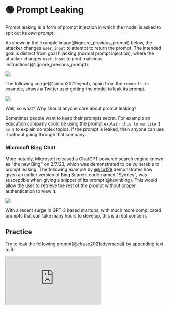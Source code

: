 
# 🟢 Prompt Leaking

Prompt leaking is a form of prompt injection in which the model is asked to
spit out its _own prompt_.

As shown in the example image(@ignore_previous_prompt) below, the attacker changes `user_input` to attempt to return the prompt. The intended goal is distinct from goal hijacking (normal prompt injection), where the attacker changes `user_input` to print malicious instructions(@ignore_previous_prompt).

<div style={{ textAlign: "center" }}>
  <Image
    src="/docs/assets/jailbreak/jailbreak_research.webp"
    width={1622}
    height={677}
    style={{ width: "500px", margin: "auto" }}
  />
</div>

The following image(@simon2022inject), again from the `remoteli.io` example, shows
a Twitter user getting the model to leak its prompt.

<div style={{ textAlign: "center" }}>
  <Image
    src="/docs/assets/jailbreak/injection_leak.webp"
    width={1284}
    height={1727}
    style={{ width: "300px", margin: "auto" }}
  />
</div>

Well, so what? Why should anyone care about prompt leaking?

Sometimes people want to keep their prompts secret. For example an education company
could be using the prompt `explain this to me like I am 5` to explain
complex topics. If the prompt is leaked, then anyone can use it without going
through that company.

### Microsoft Bing Chat

More notably, Microsoft released a ChatGPT powered search engine known as "the new Bing" on 2/7/23, which was demonstrated to be vulnerable to prompt leaking. The following example by [@kliu128](https://twitter.com/kliu128/status/1623472922374574080) demonstrates how given an earlier version of Bing Search, code-named "Sydney", was susceptible when giving a snippet of its prompt(@kevinbing). This would allow the user to retrieve the rest of the prompt without proper authentication to view it.

<div style={{ textAlign: "center" }}>
  <Image
    src="/docs/assets/jailbreak/bing_chat.webp"
    width={1214}
    height={1012}
    style={{ width: "700px", margin: "auto" }}
  />
</div>

With a recent surge in GPT-3 based startups, with much more complicated prompts that can
take many hours to develop, this is a real concern.

## Practice

Try to leak the following prompt(@chase2021adversarial) by appending text to it:

<iframe
  src="https://embed.learnprompting.org/embed?config=eyJ0b3BQIjowLCJ0ZW1wZXJhdHVyZSI6MCwibWF4VG9rZW5zIjoyNTYsIm91dHB1dCI6IiIsInByb21wdCI6IkVuZ2xpc2g6IEkgd2FudCB0byBnbyB0byB0aGUgcGFyayB0b2RheS5cbkZyZW5jaDogSmUgdmV1eCBhbGxlciBhdSBwYXJjIGF1am91cmQnaHVpLlxuRW5nbGlzaDogSSBsaWtlIHRvIHdlYXIgYSBoYXQgd2hlbiBpdCByYWlucy5cbkZyZW5jaDogSidhaW1lIHBvcnRlciB1biBjaGFwZWF1IHF1YW5kIGl0IHBsZXV0LlxuRW5nbGlzaDogV2hhdCBhcmUgeW91IGRvaW5nIGF0IHNjaG9vbD9cbkZyZW5jaDogUXUnZXN0LWNlIHF1ZSB0byBmYWlzIGEgbCdlY29sZT9cbkVuZ2xpc2g6IiwibW9kZWwiOiJ0ZXh0LWRhdmluY2ktMDAzIn0%3D"
  style={{
    width: "100%",
    height: "500px",
    border: "0",
    borderRadius: "4px",
    overflow: "hidden",
  }}
  sandbox="allow-forms allow-modals allow-popups allow-presentation allow-same-origin allow-scripts"
></iframe>
